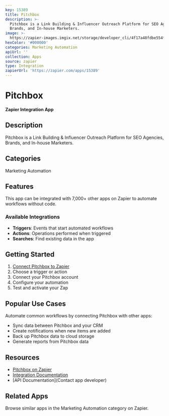 ```yaml
---
key: 15389
title: Pitchbox
description: >-
  Pitchbox is a Link Building & Influencer Outreach Platform for SEO Agencies,
  Brands, and In-house Marketers.
image: >-
  https://zapier-images.imgix.net/storage/developer_cli/4f17a48fdbe554fd4065ddd3fbbcad84.png?auto=format%2Ccompress&ixlib=python-3.0.0&q=50
hexColor: '#000000'
categories: Marketing Automation
apiUrl: ''
collection: Apps
source: zapier
type: Integration
zapierUrl: 'https://zapier.com/apps/15389'
---
```

# Pitchbox

**Zapier Integration App**

## Description

Pitchbox is a Link Building & Influencer Outreach Platform for SEO Agencies, Brands, and In-house Marketers.

## Categories

Marketing Automation

## Features

This app can be integrated with 7,000+ other apps on Zapier to automate workflows without code.

### Available Integrations

- **Triggers**: Events that start automated workflows
- **Actions**: Operations performed when triggered
- **Searches**: Find existing data in the app

## Getting Started

1. [Connect Pitchbox to Zapier](https://zapier.com/apps/15389)
2. Choose a trigger or action
3. Connect your Pitchbox account
4. Configure your automation
5. Test and activate your Zap

## Popular Use Cases

Automate common workflows by connecting Pitchbox with other apps:

- Sync data between Pitchbox and your CRM
- Create notifications when new items are added
- Back up Pitchbox data to cloud storage
- Generate reports from Pitchbox data

## Resources

- [Pitchbox on Zapier](https://zapier.com/apps/15389)
- [Integration Documentation](https://zapier.com/apps/15389/integrations)
- [API Documentation](Contact app developer)

## Related Apps

Browse similar apps in the Marketing Automation category on Zapier.
